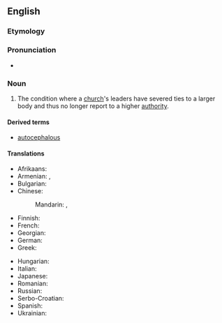 ==English==

===Etymology===
{{affix|en|autocephalous|-y}}

===Pronunciation===
* {{IPA|en|/ˌɔːtəˈsɛfəli/}}

===Noun===
{{en-noun|~}}

# {{lb|en|Christianity}} The condition where a [[church]]'s leaders have severed ties to a larger body and thus no longer report to a higher [[authority]].

====Derived terms====
* [[autocephalous]]

====Translations====
{{trans-top|the organisational independence of a church}}
* Afrikaans: {{t|af|outokefalie}}
* Armenian: {{t+|hy|ինքնագլխություն}}, {{t|hy|ավտոկեֆալություն}}
* Bulgarian: {{t-needed|bg}}
* Chinese:
*: Mandarin: {{t|cmn|自主教會}}, {{t|cmn|自主教会|tr=zìzhǔ jiàohuì}}
* Finnish: {{t+|fi|autokefalia}}
* French: {{t|fr|autocéphalie}}
* Georgian: {{t|ka|ავტოკეფალია|sc=Geor}}
* German: {{t+|de|Autokephalie|f}}
* Greek: {{t+|el|αυτοκεφαλία|f|sc=Grek}}
{{trans-mid}}
* Hungarian: {{t|hu|autokefália}}
* Italian: {{t-needed|it}}
* Japanese: {{t|ja|独立正教会|tr=どくりつせいきょうかい, dokuritsuseikyōkai}}
* Romanian: {{t-needed|ro}}
* Russian: {{t+|ru|автокефалия|f|sc=Cyrl}}
* Serbo-Croatian: {{t-needed|sh}}
* Spanish: {{t-needed|es}}
* Ukrainian: {{t|uk|автокефалія|f|sc=Cyrl}}
{{trans-bottom}}